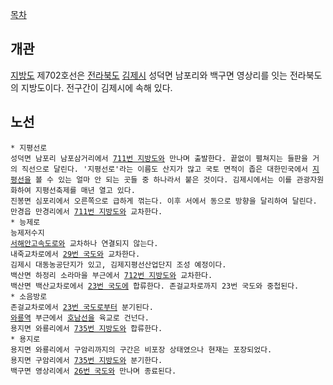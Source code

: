 [[목차]]
== 개관 ==
[[지방도]] 제702호선은 [[전라북도]] [[김제시]] 성덕면 남포리와 백구면 영상리를 잇는 전라북도의 지방도이다. 전구간이 김제시에 속해 있다.

== 노선 ==
 * 지평선로
 성덕면 남포리 남포삼거리에서 [[711번 지방도]]와 만나며 출발한다. 끝없이 펼쳐지는 들판을 거의 직선으로 달린다. '지평선로'라는 이름도 산지가 많고 국토 면적이 좁은 대한민국에서 [[지평선]]을 볼 수 있는 얼마 안 되는 곳들 중 하나라서 붙은 것이다. 김제시에서는 이를 관광자원화하여 지평선축제를 매년 열고 있다.
 진봉면 심포리에서 오른쪽으로 급하게 꺾는다. 이후 서에서 동으로 방향을 달리하여 달린다.
 만경읍 만경리에서 [[711번 지방도]]와 교차한다.
 * 능제로
 능제저수지
 [[서해안고속도로]]와 교차하나 연결되지 않는다.
 내죽교차로에서 [[29번 국도]]와 교차한다.
 김제시 대동농공단지가 있고, 김제지평선산업단지 조성 예정이다.
 백산면 하정리 소라마을 부근에서 [[712번 지방도]]와 교차한다.
 백산면 백산교차로에서 [[23번 국도]]에 합류한다. 존걸교차로까지 23번 국도와 중첩된다.
 * 소음방로
 존걸교차로에서 [[23번 국도]]로부터 분기된다.
 [[와룡역]] 부근에서 [[호남선]]을 육교로 건넌다.
 용지면 와룡리에서 [[735번 지방도]]와 합류한다.
 * 용지로
 용지면 와룡리에서 구암리까지의 구간은 비포장 상태였으나 현재는 포장되었다.
 용지면 구암리에서 [[735번 지방도]]와 분기한다.
 백구면 영상리에서 [[26번 국도]]와 만나며 종료된다.
